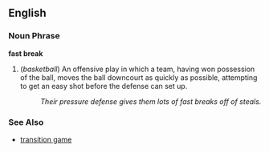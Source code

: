 ==English==

===Noun Phrase===
'''fast break'''

# (''basketball'') An offensive play in which a team, having won possession of the ball, moves the ball downcourt as quickly as possible, attempting to get an easy shot before the defense can set up.
#: ''Their pressure defense gives them lots of fast breaks off of steals.''

===See Also===
*[[transition game]]